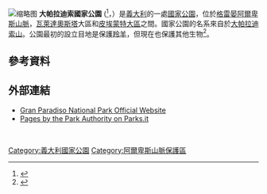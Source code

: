 [[File:AutostradaParadiso1.jpg|缩略图]]
'''大帕拉迪索國家公園''' ({{lang-it|Parco nazionale del Gran Paradiso}}<ref name=sea>{{cite web |url=http://sea.unep-wcmc.org/sites/pa/0245v.htm |title=Parco Nazionale del Gran Paradiso |accessdate=2008-03-12 |publisher=Protected Areas and World Heritage Programme |deadurl=yes |archiveurl=https://web.archive.org/web/20080510222229/http://sea.unep-wcmc.org/sites/pa/0245v.htm |archivedate=2008-05-10 }}</ref>，{{lang-fr|Parc national du Grand-Paradis}}）是[[義大利|義大利]]的一處[[國家公園|國家公園]]，位於[[格雷晏阿爾卑斯山脈|格雷晏阿爾卑斯山脈]]，[[瓦萊達奧斯塔|瓦萊達奧斯塔]]大區和[[皮埃蒙特大區|皮埃蒙特大區]]之間。國家公園的名系來自於[[大帕拉迪索山|大帕拉迪索山]]。公園最初的設立目地是保護[[羚羊|羚羊]]，但現在也保護其他生物<ref name=Riley>{{cite book |last=Riley |first=Laura |author2=William Riley |title=Nature's Strongholds: The World's Great Wildlife Reserves |url=http://books.google.ie/books?id=icMuBQhW4vgC |year=2005 |publisher=Princeton University Press |isbn=0-691-12219-9 |pages=390–392 |access-date=2014-11-22 |archive-date=2017-04-04 |archive-url=https://web.archive.org/web/20170404050949/https://books.google.ie/books?id=icMuBQhW4vgC |dead-url=no }}</ref>。

==參考資料==
{{reflist}}

==外部連結==
*[http://www.pngp.it/en Gran Paradiso National Park Official Website]{{Wayback|url=http://www.pngp.it/en |date=20141105193338 }}
*[http://www.parks.it/parco.nazionale.gran.paradiso/Eindex.html Pages by the Park Authority on Parks.it]{{Wayback|url=http://www.parks.it/parco.nazionale.gran.paradiso/Eindex.html |date=20141129065630 }}
<br />

{{Authority control}}
[[Category:義大利國家公園|Category:義大利國家公園]]
[[Category:阿爾卑斯山脈保護區|Category:阿爾卑斯山脈保護區]]